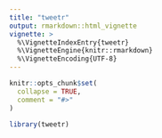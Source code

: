```yaml
---
title: "tweetr"
output: rmarkdown::html_vignette
vignette: >
  %\VignetteIndexEntry{tweetr}
  %\VignetteEngine{knitr::rmarkdown}
  %\VignetteEncoding{UTF-8}
---
```


```r
knitr::opts_chunk$set(
  collapse = TRUE,
  comment = "#>"
)
```

```r
library(tweetr)
```
